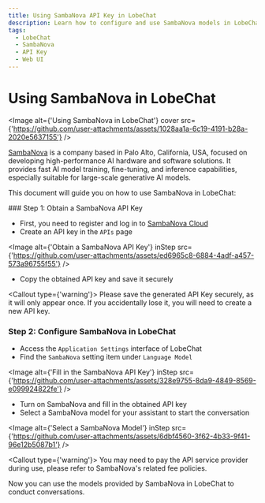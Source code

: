```yaml
---
title: Using SambaNova API Key in LobeChat
description: Learn how to configure and use SambaNova models in LobeChat, obtain an API key, and start a conversation.
tags:
  - LobeChat
  - SambaNova
  - API Key
  - Web UI
---
```


# Using SambaNova in LobeChat

<Image alt={'Using SambaNova in LobeChat'} cover src={'https://github.com/user-attachments/assets/1028aa1a-6c19-4191-b28a-2020e5637155'} />

[SambaNova](https://sambanova.ai/) is a company based in Palo Alto, California, USA, focused on developing high-performance AI hardware and software solutions. It provides fast AI model training, fine-tuning, and inference capabilities, especially suitable for large-scale generative AI models.

This document will guide you on how to use SambaNova in LobeChat:

<Steps>
  ### Step 1: Obtain a SambaNova API Key

  - First, you need to register and log in to [SambaNova Cloud](https://cloud.sambanova.ai/)
  - Create an API key in the `APIs` page

  <Image alt={'Obtain a SambaNova API Key'} inStep src={'https://github.com/user-attachments/assets/ed6965c8-6884-4adf-a457-573a96755f55'} />

  - Copy the obtained API key and save it securely

  <Callout type={'warning'}>
    Please save the generated API Key securely, as it will only appear once. If you accidentally lose it, you will need to create a new API key.
  </Callout>

  ### Step 2: Configure SambaNova in LobeChat

  - Access the `Application Settings` interface of LobeChat
  - Find the `SambaNova` setting item under `Language Model`

  <Image alt={'Fill in the SambaNova API Key'} inStep src={'https://github.com/user-attachments/assets/328e9755-8da9-4849-8569-e099924822fe'} />

  - Turn on SambaNova and fill in the obtained API key
  - Select a SambaNova model for your assistant to start the conversation

  <Image alt={'Select a SambaNova Model'} inStep src={'https://github.com/user-attachments/assets/6dbf4560-3f62-4b33-9f41-96e12b5087b1'} />

  <Callout type={'warning'}>
    You may need to pay the API service provider during use, please refer to SambaNova's related fee policies.
  </Callout>
</Steps>

Now you can use the models provided by SambaNova in LobeChat to conduct conversations.
